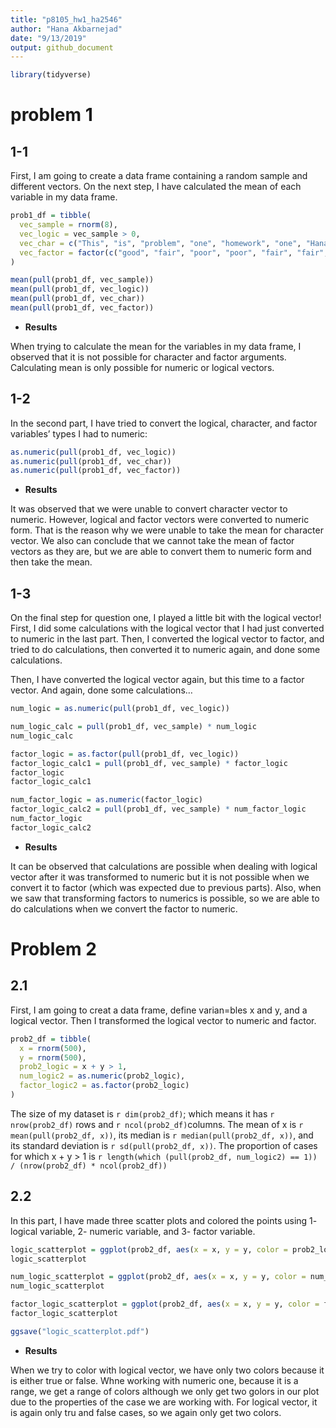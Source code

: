 ```yaml
---
title: "p8105_hw1_ha2546"
author: "Hana Akbarnejad"
date: "9/13/2019"
output: github_document
---
```


```r

library(tidyverse)

```


# problem 1

## 1-1
First, I am going to create a data frame containing a random sample and different vectors. On the next step, I have calculated the mean of each variable in my data frame.


```r

prob1_df = tibble(
  vec_sample = rnorm(8),
  vec_logic = vec_sample > 0,
  vec_char = c("This", "is", "problem", "one", "homework", "one", "Hana", "Akbarnejad"),
  vec_factor = factor(c("good", "fair", "poor", "poor", "fair", "fair", "fair", "fair"))
)

mean(pull(prob1_df, vec_sample))
mean(pull(prob1_df, vec_logic))
mean(pull(prob1_df, vec_char))
mean(pull(prob1_df, vec_factor))

```

* **Results**

When trying to calculate the mean for the variables in my data frame, I observed that it is not possible for character and factor arguments. Calculating mean is only possible for numeric or logical vectors.


## 1-2
In the second part, I have tried to convert the logical, character, and factor variables' types I had to numeric:

```r

as.numeric(pull(prob1_df, vec_logic))
as.numeric(pull(prob1_df, vec_char))
as.numeric(pull(prob1_df, vec_factor))

```

* **Results**

It was observed that we were unable to convert character vector to numeric. However, logical and factor vectors were converted to numeric form. That is the reason why we were unable to take the mean for character vector. We also can conclude that we cannot take the mean of factor vectors as they are, but we are able to convert them to numeric form and then take the mean.


## 1-3
On the final step for question one, I played a little bit with the logical vector! First, I did some calculations with the logical vector that I had just converted to numeric in the last part. Then, I converted the logical vector to factor, and tried to do calculations, then converted it to numeric again, and done some calculations.

Then, I have converted the logical vector again, but this time to a factor vector. And again, done some calculations...


```r

num_logic = as.numeric(pull(prob1_df, vec_logic))

num_logic_calc = pull(prob1_df, vec_sample) * num_logic
num_logic_calc

factor_logic = as.factor(pull(prob1_df, vec_logic))
factor_logic_calc1 = pull(prob1_df, vec_sample) * factor_logic
factor_logic
factor_logic_calc1

num_factor_logic = as.numeric(factor_logic)
factor_logic_calc2 = pull(prob1_df, vec_sample) * num_factor_logic
num_factor_logic
factor_logic_calc2

```

 * **Results**

It can be observed that calculations are possible when dealing with logical vector after it was transformed to numeric but it is not possible when we convert it to factor (which was expected due to previous parts). Also, when we saw that transforming factors to numerics is possible, so we are able to do calculations when we convert the factor to numeric. 
 
# Problem 2

## 2.1
First, I am going to creat a data frame, define varian=bles x and y, and a logical vector. Then I transformed the logical vector to numeric and factor.

```r

prob2_df = tibble(
  x = rnorm(500),
  y = rnorm(500),
  prob2_logic = x + y > 1,
  num_logic2 = as.numeric(prob2_logic),
  factor_logic2 = as.factor(prob2_logic)
)

```

The size of my dataset is `r dim(prob2_df)`; which means it has `r nrow(prob2_df)` rows and `r ncol(prob2_df)`columns. The mean of x is `r mean(pull(prob2_df, x))`, its median is `r median(pull(prob2_df, x))`, and its standard deviation is `r sd(pull(prob2_df, x))`. The proportion of cases for which x + y > 1 is `r length(which (pull(prob2_df, num_logic2) == 1)) / (nrow(prob2_df) * ncol(prob2_df))`

## 2.2
In this part, I have made three scatter plots and colored the points using 1- logical variable, 2- numeric variable, and 3- factor variable.

```r

logic_scatterplot = ggplot(prob2_df, aes(x = x, y = y, color = prob2_logic)) + geom_point()
logic_scatterplot

num_logic_scatterplot = ggplot(prob2_df, aes(x = x, y = y, color = num_logic2)) + geom_point()
num_logic_scatterplot

factor_logic_scatterplot = ggplot(prob2_df, aes(x = x, y = y, color = factor_logic2)) + geom_point()
factor_logic_scatterplot

ggsave("logic_scatterplot.pdf")

```

* **Results**

When we try to color with logical vector, we have only two colors because it is either true or false. Whne working with numeric one, because it is a range, we get a range of colors although we only get two golors in our plot due to the properties of the case we are working with. For logical vector, it is again only tru and false cases, so we again only get two colors.